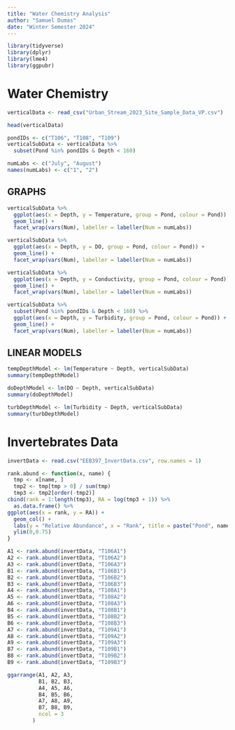 ```yaml
---
title: "Water Chemistry Analysis"
author: "Samuel Dumas"
date: "Winter Semester 2024"
---
```


```r
library(tidyverse)
library(dplyr)
library(lme4)
library(ggpubr)
```


# Water Chemistry

```r
verticalData <- read_csv("Urban_Stream_2023_Site_Sample_Data_VP.csv")
```

```r
head(verticalData)
```

```r
pondIDs <- c("T106", "T108", "T109")
verticalSubData <- verticalData %>% 
  subset(Pond %in% pondIDs & Depth < 160)

numLabs <- c("July", "August")
names(numLabs) <- c("1", "2")
```


## GRAPHS

```r
verticalSubData %>% 
  ggplot(aes(x = Depth, y = Temperature, group = Pond, colour = Pond)) +
  geom_line() +
  facet_wrap(vars(Num), labeller = labeller(Num = numLabs))
```

```r
verticalSubData %>%
  ggplot(aes(x = Depth, y = DO, group = Pond, colour = Pond)) +
  geom_line() +
  facet_wrap(vars(Num), labeller = labeller(Num = numLabs))
```

```r
verticalSubData %>% 
  ggplot(aes(x = Depth, y = Conductivity, group = Pond, colour = Pond)) +
  geom_line() +
  facet_wrap(vars(Num), labeller = labeller(Num = numLabs))
```

```r
verticalSubData %>% 
  subset(Pond %in% pondIDs & Depth < 160) %>% 
  ggplot(aes(x = Depth, y = Turbidity, group = Pond, colour = Pond)) +
  geom_line() +
  facet_wrap(vars(Num), labeller = labeller(Num = numLabs))
```

## LINEAR MODELS

```r
tempDepthModel <- lm(Temperature ~ Depth, verticalSubData)
summary(tempDepthModel)
```

```r
doDepthModel <- lm(DO ~ Depth, verticalSubData)
summary(doDepthModel)
```

```r
turbDepthModel <- lm(Turbidity ~ Depth, verticalSubData)
summary(turbDepthModel)
```

# Invertebrates Data

```r
invertData <- read.csv("EEB397_InvertData.csv", row.names = 1)
```


```r
rank.abund <- function(x, name) {
  tmp <- x[name, ]
  tmp2 <- tmp[tmp > 0] / sum(tmp)
  tmp3 <- tmp2[order(-tmp2)]
cbind(rank = 1:length(tmp3), RA = log(tmp3 + 1)) %>% 
  as.data.frame() %>% 
ggplot(aes(x = rank, y = RA)) +
  geom_col() +
  labs(y = "Relative Abundance", x = "Rank", title = paste("Pond", name)) +
  ylim(0,0.75)
}
```

```r
A1 <- rank.abund(invertData, "T106A1")
A2 <- rank.abund(invertData, "T106A2")
A3 <- rank.abund(invertData, "T106A3")
B1 <- rank.abund(invertData, "T106B1")
B2 <- rank.abund(invertData, "T106B2")
B3 <- rank.abund(invertData, "T106B3")
A4 <- rank.abund(invertData, "T108A1")
A5 <- rank.abund(invertData, "T108A2")
A6 <- rank.abund(invertData, "T108A3")
B4 <- rank.abund(invertData, "T108B1")
B5 <- rank.abund(invertData, "T108B2")
B6 <- rank.abund(invertData, "T108B3")
A7 <- rank.abund(invertData, "T109A1")
A8 <- rank.abund(invertData, "T109A2")
A9 <- rank.abund(invertData, "T109A3")
B7 <- rank.abund(invertData, "T109B1")
B8 <- rank.abund(invertData, "T109B2")
B9 <- rank.abund(invertData, "T109B3")
```

```r
ggarrange(A1, A2, A3,
          B1, B2, B3, 
          A4, A5, A6,
          B4, B5, B6, 
          A7, A8, A9,
          B7, B8, B9, 
          ncol = 3
        )
```


